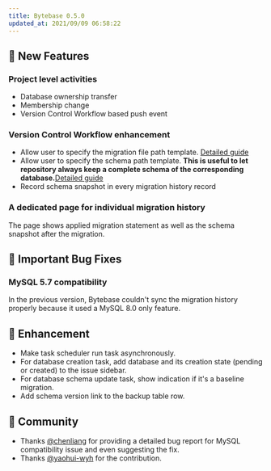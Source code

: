 ```yaml
---
title: Bytebase 0.5.0
updated_at: 2021/09/09 06:58:22
---
```


## 🚀 New Features

### Project level activities

- Database ownership transfer
- Membership change
- Version Control Workflow based push event

### Version Control Workflow enhancement

- Allow user to specify the migration file path template. [Detailed guide](https://docs.bytebase.com/use-bytebase/vcs-integration/organize-repository-files#file-path-template)
- Allow user to specify the schema path template. **This is useful to let repository always keep a complete schema of the corresponding database.**[Detailed guide](https://docs.bytebase.com/use-bytebase/vcs-integration/organize-repository-files#schema-path-template)
- Record schema snapshot in every migration history record

### A dedicated page for individual migration history

The page shows applied migration statement as well as the schema snapshot after the migration.

## 🐞 Important Bug Fixes

### MySQL 5.7 compatibility

In the previous version, Bytebase couldn't sync the migration history properly because it used a MySQL 8.0 only feature.

## 🎄 Enhancement

- Make task scheduler run task asynchronously.
- For database creation task, add database and its creation state (pending or created) to the issue sidebar.
- For database schema update task, show indication if it's a baseline migration.
- Add schema version link to the backup table row.

## 🎠 Community

- Thanks [@chenliang](https://github.com/chenliang) for providing a detailed bug report for MySQL compatibility issue and even suggesting the fix.
- Thanks [@yaohui-wyh](https://github.com/yaohui-wyh) for the contribution.

<IncludeBlock url="/docs/get-started/install/install-upgrade"></IncludeBlock>

